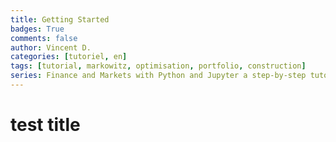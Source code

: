 ```yaml
---
title: Getting Started
badges: True
comments: false
author: Vincent D.
categories: [tutoriel, en]
tags: [tutorial, markowitz, optimisation, portfolio, construction]
series: Finance and Markets with Python and Jupyter a step-by-step tutorial
---
```



# test title


